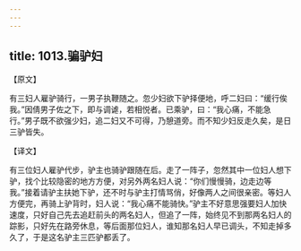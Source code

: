 ```yaml
---
---
---
```

title: 1013.骗驴妇
---



【原文】

有三妇人雇驴骑行，一男子执鞭随之。忽少妇欲下驴择便地，呼二妇曰：“缓行俟我。”因倩男子佐之下，即与调谑，若相悦者。已乘驴，曰：“我心痛，不能急行。”男子既不欲强少妇，追二妇又不可得，乃憩道旁。而不知少妇反走久矣，是日三驴皆失。

【译文】

有三位妇人雇驴代步，驴主也骑驴跟随在后。走了一阵子，忽然其中一位妇人想下驴，找个比较隐密的地方方便，对另外两名妇人说：“你们慢慢骑，边走边等我。”接着请驴主扶她下驴，还不时与驴主打情骂俏，好像两人之间很亲密。等妇人方便完，再骑上驴背时，妇人说：“我心痛不能骑快。”驴主不好意思强要妇人加快速度，只好自己先去追赶前头的两名妇人，但追了一阵，始终见不到那两名妇人的踪影，只好先在路旁休息，等后面那位妇人，谁知那名妇人早已调头，不知走掉多久了，于是这名驴主三匹驴都丢了。